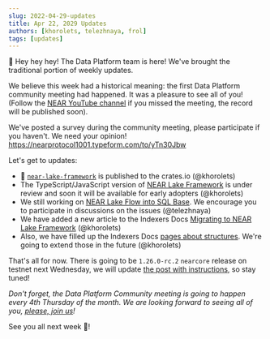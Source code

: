 ```yaml
---
slug: 2022-04-29-updates
title: Apr 22, 2029 Updates
authors: [khorolets, telezhnaya, frol]
tags: [updates]
---
```


👋 Hey hey hey! The Data Platform team is here! We've brought the traditional portion of weekly updates.

We believe this week had a historical meaning: the first Data Platform community meeting had happened. It was a pleasure to see all of you! (Follow the [NEAR YouTube channel](https://www.youtube.com/c/NEARProtocol/videos) if you missed the meeting, the record will be published soon).

We've posted a survey during the community meeting, please participate if you haven't. We need your opinion!
https://nearprotocol1001.typeform.com/to/yTn30Jbw

Let's get to updates:

<!-- truncate -->

* 🎉 [`near-lake-framework`](https://crates.io/crates/near-lake-framework) is published to the crates.io (@khorolets)
* The TypeScript/JavaScript version of [NEAR Lake Framework](https://github.com/near/near-lake-framework-js/pull/1) is under review and soon it will be available for early adopters (@khorolets)
* We still working on [NEAR Lake Flow into SQL Base](https://github.com/telezhnaya/near-lake-flows-into-sql-base). We encourage you to participate in discussions on the issues (@telezhnaya)
* We have added a new article to the Indexers Docs [Migrating to NEAR Lake Framework](https://near-indexers.io/tutorials/lake/migrating-to-near-lake-framework) (@khorolets)
* Also, we have filled up the Indexers Docs [pages about structures](https://near-indexers.io/docs/data-flow-and-structures/structures/toc). We're going to extend those in the future (@khorolets)

That's all for now. There is going to be `1.26.0-rc.2` `nearcore` release on testnet next Wednesday, we will update [the post with instructions](https://github.com/near/nearcore/discussions/6656), so stay tuned!

*Don't forget, the Data Platform Community meeting is going to happen every 4th Thursday of the month. We are looking forward to seeing all of you, [please, join us](http://near.ai/data-platform-meetings)!*

See you all next week 🤘!
